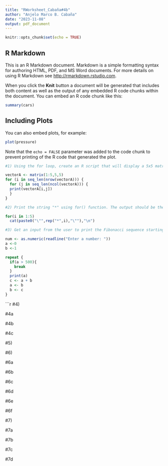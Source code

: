 ```yaml
---
title: "RWorksheet_Cabaña#4b"
author: "Anjelo Marco B. Cabaña"
date: "2023-11-08"
output: pdf_document
---
```


```r
knitr::opts_chunk$set(echo = TRUE)
```

## R Markdown

This is an R Markdown document. Markdown is a simple formatting syntax for authoring HTML, PDF, and MS Word documents. For more details on using R Markdown see <http://rmarkdown.rstudio.com>.

When you click the **Knit** button a document will be generated that includes both content as well as the output of any embedded R code chunks within the document. You can embed an R code chunk like this:

```r
summary(cars)
```

## Including Plots

You can also embed plots, for example:

```r
plot(pressure)
```

Note that the `echo = FALSE` parameter was added to the code chunk to prevent printing of the R code that generated the plot.

```r

#1) Using the for loop, create an R script that will display a 5x5 matrix as shown in Figure 1. It must contain vectorA = [1,2,3,4,5] and a 5 x 5 zero matrix.

vectorA <- matrix(1:5,5,5)
for (i in seq_len(nrow(vectorA))) {
  for (j in seq_len(ncol(vectorA))) {
  print(vectorA[i,j])
  }
}

```
```r
#2) Print the string "*" using for() function. The output should be the same as shown in the Figure.

for(i in 1:5)
  cat(paste0("\"",rep("*",i),"\""),"\n")


```
```r
#3) Get an input from the user to print the Fibonacci sequence starting from the 1st input up to 500. Use repeat and break statements. Write the R Scripts and its output.

num <- as.numeric(readline("Enter a number: "))
a <-0
b <-1

repeat {
  if(a > 500){
    break
  }
  print(a)
  c <- a + b
  a <- b
  b <- c
}
```

```r
#4)

#4a




#4b






#4c





#5)




#6)





#6a





#6b





#6c






#6d





#6e









#6f







#7)






#7a




#7b





#7c






#7d






